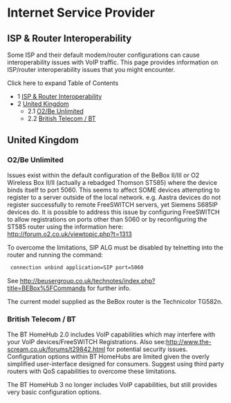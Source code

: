 
# Internet Service Provider 

 

## ISP & Router Interoperability

Some ISP and their default modem/router configurations can cause interoperability issues with VoIP traffic. This page provides information on ISP/router interoperability issues that you might encounter.

Click here to expand Table of Contents

* 1 [ISP & Router Interoperability](#isp--router-interoperability)
* 2 [United Kingdom](#united-kingdom)  
   * 2.1 [O2/Be Unlimited](#o2be-unlimited)  
   * 2.2 [British Telecom / BT](#british-telecom--bt)

## United Kingdom

### O2/Be Unlimited

Issues exist within the default configuration of the BeBox II/III or O2 Wireless Box II/II (actually a rebadged Thomson ST585) where the device binds itself to port 5060\. This seems to affect SOME devices attempting to register to a server outside of the local network. e.g. Aastra devices do not register successfully to remote FreeSWITCH servers, yet Siemens S685IP devices do. It is possible to address this issue by configuring FreeSWITCH to allow registrations on ports other than 5060 or by reconfiguring the ST585 router using the information here: <http://forum.o2.co.uk/viewtopic.php?t=1313>

To overcome the limitations, SIP ALG must be disabled by telnetting into the router and running the command:

```xml
 connection unbind application=SIP port=5060
```

See <http://beusergroup.co.uk/technotes/index.php?title=BEBox%5FCommands> for further info.

The current model supplied as the BeBox router is the Technicolor TG582n.

### British Telecom / BT

The BT HomeHub 2.0 includes VoIP capabilities which may interfere with your VoIP devices/FreeSWITCH Registrations. Also see:<http://www.the-scream.co.uk/forums/t29842.html> for potential security issues. Configuration options within BT HomeHubs are limited given the overly simplified user-interface designed for consumers. Suggest using third party routers with QoS capabilities to overcome these limitations.

The BT HomeHub 3 no longer includes VoIP capabilities, but still provides very basic configuration options.


